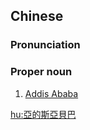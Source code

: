 {{also|亚的斯亚贝巴}}
==Chinese==
{{zh-forms|s=亚的斯亚贝巴|gloss=-}}

===Pronunciation===
{{zh-pron
|m=Yàdísīyàbèibā
|cat=pn
}}

===Proper noun===
{{zh-proper noun}}

# [[Addis Ababa]] {{gloss|the capital of Ethiopia}}

[[hu:亞的斯亞貝巴]]